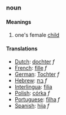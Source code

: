 ===noun===
====Meanings====
#one's female [[child]]
====Translations====
*[[Dutch]]: [[dochter]] ''f''
*[[French]]: [[fille]] ''f''
*[[German]]: [[Tochter]] ''f''
*[[Hebrew]]: [[בת]] ''f''
*[[Interlingua]]: [[filia]]
*[[Polish]]: [[córka]] ''f''
*[[Portuguese]]: [[filha]] ''f''
*[[Spanish]]: [[hija]] ''f''